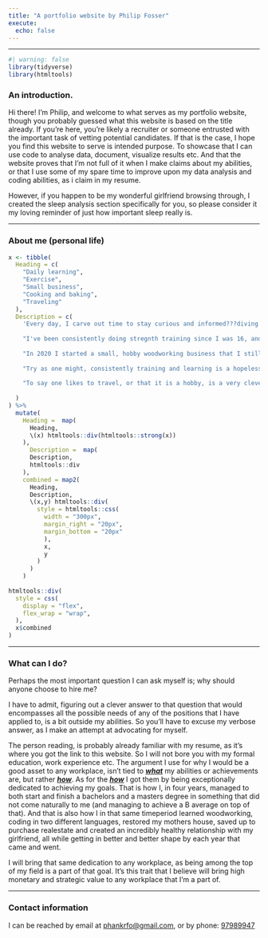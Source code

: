 ```yaml
---
title: "A portfolio website by Philip Fosser"
execute: 
  echo: false
---
```

------------------------------------------------------------------------

```r
#| warning: false
library(tidyverse)
library(htmltools)
```

### An introduction.

Hi there! I'm Philip, and welcome to what serves as my portfolio website, though you probably guessed what this website is based on the title already. If you're here, you're likely a recruiter or someone entrusted with the important task of vetting potential candidates. If that is the case, I hope you find this website to serve is intended purpose. To showcase that I can use code to analyse data, document, visualize results etc. And that the website proves that I'm not full of it when I make claims about my abilities, or that I use some of my spare time to improve upon my data analysis and coding abilities, as i claim in my resume. 

However, if you happen to be my wonderful girlfriend browsing through, I created the sleep analysis section specifically for you, so please consider it my loving reminder of just how important sleep really is.

------------------------------------------------------------------------

### About me (personal life)
::: column-page
```r

x <- tibble(
  Heading = c(
    "Daily learning", 
    "Exercise",
    "Small business",
    "Cooking and baking", 
    "Traveling"
  ),
  Description = c(
    'Every day, I carve out time to stay curious and informed???diving briefly into major global news that moves markets, and spending the bulk of my attention on practical insights that I can immediately apply. After all, it has been proven that people learn best when new information is immideatly taken into use, case in point, this segmented portion of the introduciton.',
    
    "I've been consistently doing stregnth training since I was 16, and it has fundementally shaped me in more ways than one. Beyond building resilience and confidence, both game-changers for overall well-being, it even fixed the chronic back pain from my naturally crooked spine. Now the only effect of my somewhat crooked spine, is that it makes me a bit more vertically challenged than i need to be.",
    
    "In 2020 I started a small, hobby woodworking business that I still operate today (It's not a registered business, and I make sure to make less than what makes me liable to pay taxes on it). I started this business after I had decided that I wanted to fix one of my gratest weaknesses. My complete incopetence when it came to doing anything practical with my hands.",
    
    "Try as one might, consistently training and learning is a hopeless endeavour if you don't feed yourself properly. So, I have made an earnest attempt at cooking delicious and healthy food to make sure I feel as good as possible. I prefer baking to cooking, but the results of my baking does little to improve my health, and is in fact more of a detriment to it. Tastes good dough.",
    
    "To say one likes to travel, or that it is a hobby, is a very clever way to say one enjoys going on vacation. It's like saying that you like eating good food. But I do like eating good food, and I do enjoy to travel. One of my dreams is to take a cross country, or cross continent road trip on a motorcycle. Now I only need to learn how to ride a motorcycle."
    
  )
) %>% 
  mutate(
    Heading =  map(
      Heading, 
      \(x) htmltools::div(htmltools::strong(x))
    ),
      Description =  map(
      Description, 
      htmltools::div
    ),
    combined = map2(
      Heading,
      Description,
      \(x,y) htmltools::div(
        style = htmltools::css(
          width = "300px",
          margin_right = "20px",
          margin_bottom = "20px"
          ),
          x,
          y
        )
      )
    )
  
htmltools::div(
  style = css(
    display = "flex",
    flex_wrap = "wrap",
  ),
  x$combined
)
```
:::

---

### What can I do?

Perhaps the most important question I can ask myself is; why should anyone choose to hire me?

I have to admit, figuring out a clever answer to that question that would encompasses all the possible needs of any of the positions that I have applied to, is a bit outside my abilities. So you'll have to excuse my verbose answer, as I make an attempt at advocating for myself. 

The person reading, is probably already familiar with my resume, as it's where you got the link to this website. So I will not bore you with my formal education, work experience etc. The argument I use for why I would be a good asset to any workplace, isn't tied to ***[what]{style="text-decoration: underline;"}*** my abilities or achievements are, but rather ***[how]{style="text-decoration: underline;"}***. 
As for the ***[how]{style="text-decoration: underline;"}*** I got them by being exceptionally dedicated to achieving my goals. That is how I, in four years, managed to both start and finish a bachelors and a masters degree in something that did not come naturally to me (and managing to achieve a B average on top of that). And that is also how I in that same timeperiod learned woodworking, coding in two different languages, restored my mothers house, saved up to purchase realestate and created an incredibly healthy relationship with my girlfriend, all while getting in better and better shape by each year that came and went.

I will bring that same dedication to any workplace, as being among the top of my field is a part of that goal. It's this trait that I believe will bring high monetary and strategic value to any workplace that I'm a part of. 

---

### Contact information

I can be reached by email at [phankrfo@gmail.com](mailto:phankrfo@gmail.com),
or by phone: [97989947](tel:97989947)